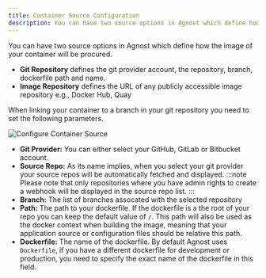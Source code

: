 ```yaml
---
title: Container Source Configuration
description: You can have two source options in Agnost which define how the image of your container will be procured.
---
```

You can have two source options in Agnost which define how the image of your container will be procured.
- **Git Repository** defines the git provider account, the repository, branch, dockerfile path and name.
- **Image Repository** defines the URL of any publicly accessible image repository e.g., Docker Hub, Quay 

When linking your container to a branch in your git repository you need to set the following parameters.

![Configure Container Source](../../../assets/source-config.png)

- **Git Provider:** You can either select your GitHub, GitLab or Bitbucket account.
- **Source Repo:** As its name implies, when you select your git provider your source repos will be automatically fetched and displayed. 
:::note
Please note that only repositories where you have admin rights to create a webhook will be displayed in the source repo list.
:::
- **Branch:** The list of branches assocated with the selected repository
- **Path:** The path to your dockerfile. If the dockerfile is a the root of your repo you can keep the default value of `/`. This path will also be used as the docker context when building the image, meaning that your application source or configuration files should be relative this path.
- **Dockerfile:** The name of the dockerfile. By default Agnost uses `Dockerfile`, if you have a different dockerfile for development or production, you need to specify the exact name of the dockerfile in this field. 